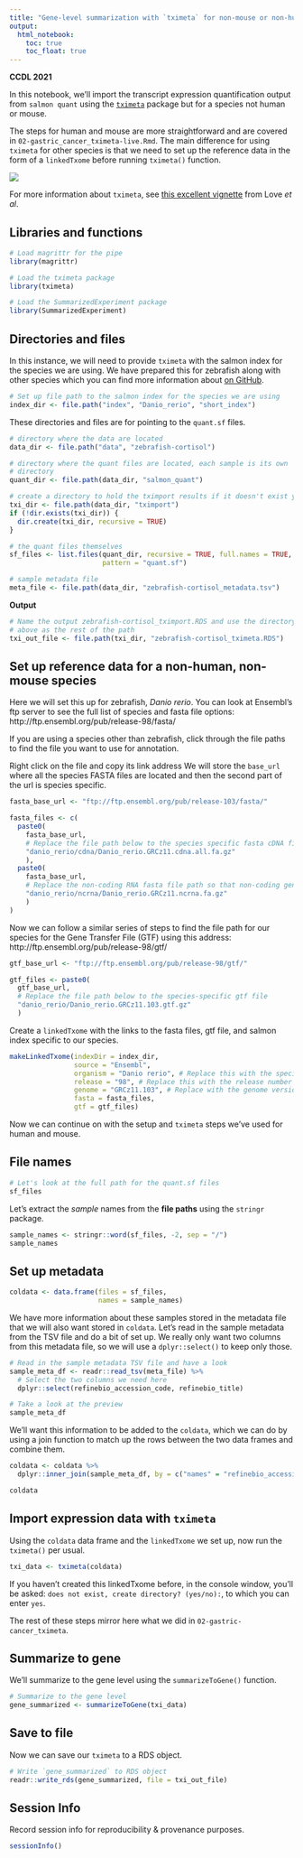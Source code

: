 ```yaml
---
title: "Gene-level summarization with `tximeta` for non-mouse or non-human"
output:   
  html_notebook: 
    toc: true
    toc_float: true
---
```


**CCDL 2021**

In this notebook, we'll import the transcript expression quantification output from `salmon quant` using the [`tximeta`](https://bioconductor.org/packages/release/bioc/html/tximeta.html) package but for a species not human or mouse. 

The steps for human and mouse are more straightforward and are covered in `02-gastric_cancer_tximeta-live.Rmd`. 
The main difference for using `tximeta` for other species is that we need to set up the reference data in the form of a `linkedTxome` before running `tximeta()` function. 

![](diagrams/rna-seq_5.png)

For more information about `tximeta`, see [this excellent vignette](https://www.bioconductor.org/packages/devel/bioc/vignettes/tximeta/inst/doc/tximeta.html) from Love _et al_.

## Libraries and functions

```r
# Load magrittr for the pipe
library(magrittr)

# Load the tximeta package
library(tximeta)

# Load the SummarizedExperiment package
library(SummarizedExperiment)
```

## Directories and files

In this instance, we will need to provide `tximeta` with the salmon index for the species we are using. 
We have prepared this for zebrafish along with other species which you can find more information about [on GitHub](https://github.com/AlexsLemonade/training-txome-prep).

```r
# Set up file path to the salmon index for the species we are using
index_dir <- file.path("index", "Danio_rerio", "short_index")
```

These directories and files are for pointing to the `quant.sf` files. 

```r
# directory where the data are located
data_dir <- file.path("data", "zebrafish-cortisol")

# directory where the quant files are located, each sample is its own
# directory
quant_dir <- file.path(data_dir, "salmon_quant")

# create a directory to hold the tximport results if it doesn't exist yet
txi_dir <- file.path(data_dir, "tximport")
if (!dir.exists(txi_dir)) {
  dir.create(txi_dir, recursive = TRUE)
}
```

```r
# the quant files themselves
sf_files <- list.files(quant_dir, recursive = TRUE, full.names = TRUE,
                       pattern = "quant.sf")
```

```r
# sample metadata file
meta_file <- file.path(data_dir, "zebrafish-cortisol_metadata.tsv")
```

**Output**

```r
# Name the output zebrafish-cortisol_tximport.RDS and use the directory created 
# above as the rest of the path
txi_out_file <- file.path(txi_dir, "zebrafish-cortisol_tximeta.RDS")
```

## Set up reference data for a non-human, non-mouse species 

Here we will set this up for zebrafish, _Danio rerio_.
You can look at Ensembl's ftp server to see the full list of species and fasta file options: http://ftp.ensembl.org/pub/release-98/fasta/

If you are using a species other than zebrafish, click through the file paths to find the file you want to use for annotation. 

Right click on the file and copy its link address
We will store the `base_url` where all the species FASTA files are located and then the second part of the url is species specific. 

```r
fasta_base_url <- "ftp://ftp.ensembl.org/pub/release-103/fasta/"

fasta_files <- c(
  paste0(
    fasta_base_url, 
    # Replace the file path below to the species specific fasta cDNA file
    "danio_rerio/cdna/Danio_rerio.GRCz11.cdna.all.fa.gz" 
    ),
  paste0(
    fasta_base_url, 
    # Replace the non-coding RNA fasta file path so that non-coding genes are also annotated
    "danio_rerio/ncrna/Danio_rerio.GRCz11.ncrna.fa.gz" 
    )
)
```

Now we can follow a similar series of steps to find the file path for our species for the Gene Transfer File (GTF) using this address: 
http://ftp.ensembl.org/pub/release-98/gtf/

```r
gtf_base_url <- "ftp://ftp.ensembl.org/pub/release-98/gtf/"

gtf_files <- paste0(
  gtf_base_url, 
  # Replace the file path below to the species-specific gtf file
  "danio_rerio/Danio_rerio.GRCz11.103.gtf.gz"
  )
```

Create a `linkedTxome` with the links to the fasta files, gtf file, and salmon index specific to our species. 

```r
makeLinkedTxome(indexDir = index_dir,
                source = "Ensembl",
                organism = "Danio rerio", # Replace this with the species name
                release = "98", # Replace this with the release number you've obtained the files from
                genome = "GRCz11.103", # Replace with the genome version noted in the gtf file
                fasta = fasta_files,
                gtf = gtf_files)
```

Now we can continue on with the setup and `tximeta` steps we've used for human and mouse. 

## File names

```r
# Let's look at the full path for the quant.sf files
sf_files
```

Let's extract the _sample_ names from the **file paths** using the `stringr` package.

```r
sample_names <- stringr::word(sf_files, -2, sep = "/")
sample_names
```

## Set up metadata

```r
coldata <- data.frame(files = sf_files, 
                      names = sample_names)
```

We have more information about these samples stored in the metadata file that we will also want stored in `coldata`. 
Let's read in the sample metadata from the TSV file and do a bit of set up. 
We really only want two columns from this metadata file, so we will use a `dplyr::select()` to keep only those. 

```r
# Read in the sample metadata TSV file and have a look
sample_meta_df <- readr::read_tsv(meta_file) %>% 
  # Select the two columns we need here
  dplyr::select(refinebio_accession_code, refinebio_title)

# Take a look at the preview
sample_meta_df
```

We'll want this information to be added to the `coldata`, which we can do by using a join function to match up the rows between the two data frames and combine them. 

```r
coldata <- coldata %>%
  dplyr::inner_join(sample_meta_df, by = c("names" = "refinebio_accession_code"))

coldata
```

## Import expression data with `tximeta`

Using the `coldata` data frame and the `linkedTxome` we set up, now run the `tximeta()` per usual.

```r
txi_data <- tximeta(coldata)
```

If you haven't created this linkedTxome before, in the console window, you'll be asked: 
`does not exist, create directory? (yes/no):`, to which you can enter `yes`.

The rest of these steps mirror here what we did in `02-gastric-cancer_tximeta`. 

## Summarize to gene

We'll summarize to the gene level using the `summarizeToGene()` function.

```r
# Summarize to the gene level
gene_summarized <- summarizeToGene(txi_data) 
```

## Save to file

Now we can save our `tximeta` to a RDS object. 

```r
# Write `gene_summarized` to RDS object
readr::write_rds(gene_summarized, file = txi_out_file)
```

## Session Info

Record session info for reproducibility & provenance purposes.

```r
sessionInfo()
```
